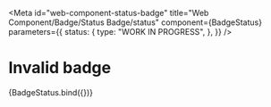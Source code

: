 <!-- @license CC0-1.0 -->


<Meta
  id="web-component-status-badge"
  title="Web Component/Badge/Status Badge/status"
  component={BadgeStatus}
  parameters={{
    status: {
      type: "WORK IN PROGRESS",
    },
  }}
/>

# Invalid badge

<Canvas>
  <Story
    name="invalid"
    args={{
      status: "invalid",
      textContent: "invalid",
    }}
  >
    {BadgeStatus.bind({})}
  </Story>
</Canvas>
